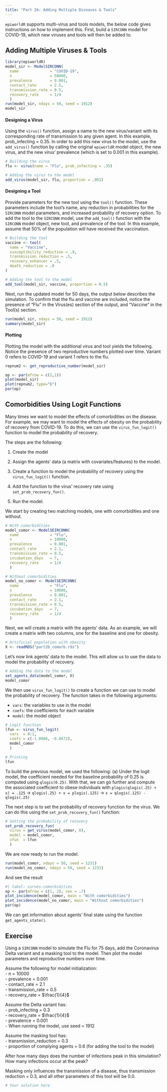 ```yaml
---
title: "Part 2b: Adding Multiple Diseases & Tools"
---
```


`epiworldR` supports multi-virus and tools models, the below code gives instructions on how to implement this. First, build a `SIRCONN` model for COVID-19, which new viruses and tools will then be added to.

## Adding Multiple Viruses & Tools

```r
library(epiworldR)
model_sir <- ModelSIRCONN(
  name              = "COVID-19",
  n                 = 50000, 
  prevalence        = 0.001, 
  contact_rate      = 2.5,
  transmission_rate = 0.5,
  recovery_rate     = 1/4
  )
run(model_sir, ndays = 50, seed = 1912)
model_sir
```

#### Designing a Virus

Using the `virus()` function, assign a name to the new virus/variant with its corresponding rate of transmission to any given agent. In this example, prob_infecting = 0.35. In order to add this new virus to the model, use the `add_virus()` function by calling the original `epiworldR` model object, the new virus, and the new virus' prevalence (which is set to 0.001 in this example).

```r
# Building the virus
flu <- virus(name = "Flu", prob_infecting = .35)

# Adding the virus to the model
add_virus(model_sir, flu, proportion = .001)
```

#### Designing a Tool

Provide parameters for the new tool using the `tool()` function. These parameters include the tool's name, any reduction in probabilities for the `SIRCONN` model parameters, and increased probability of recovery option. To add the tool to the `SIRCONN` model, use the `add_tool()` function with the `SIRCONN` model object, new tool, and prevalence of the tool. In this example, assume that 50% of the population will have received the vaccination.

```r
# Building the tool
vaccine <- tool(
  name = "Vaccine",
  susceptibility_reduction = .9,
  transmission_reduction = .5,
  recovery_enhancer = .5, 
  death_reduction = .9
)

# Adding the tool to the model
add_tool(model_sir, vaccine, proportion = 0.5)
```

Next, run the updated model for 50 days, the output below describes the simulation. To confirm that the flu and vaccine are included, notice the presence of "Flu" in the Virus(es) section of the output, and "Vaccine" in the Tool(s) section.

```r
run(model_sir, ndays = 50, seed = 1912)
summary(model_sir)
```

#### Plotting

Plotting the model with the additional virus and tool yields the following. Notice the presence of two reproductive numbers plotted over time. Variant 0 refers to COVID-19 and variant 1 refers to the flu.

```r
repnum2 <- get_reproductive_number(model_sir)

op <- par(mfrow = c(2,1))
plot(model_sir)
plot(repnum2, type="b")
par(op)
```

## Comorbidities Using Logit Functions

Many times we want to model the effects of comorbidities on the disease. For example, we may want to model the effects of obesity on the probability of recovery from COVID-19. To do this, we can use the `virus_fun_logit()` function to model the probability of recovery.

The steps are the following:

1.  Create the model

2.  Assign the agents' data (a matrix with covariates/features) to the model.

3.  Create a function to model the probability of recovery using the `virus_fun_logit()` function.

4.  Add the function to the virus' recovery rate using `set_prob_recovery_fun()`.

5.  Run the model.

We start by creating two matching models, one with comorbidities and one without.

```r
# With comorbidities
model_comor <- ModelSEIRCONN(
  name              = "Flu",
  n                 = 10000, 
  prevalence        = 0.001, 
  contact_rate      = 2.1,
  transmission_rate = 0.5,
  incubation_days   = 7,
  recovery_rate     = 1/4
  )

# Without comorbidities
model_no_comor <- ModelSEIRCONN(
  name              = "Flu",
  n                 = 10000, 
  prevalence        = 0.001, 
  contact_rate      = 2.1,
  transmission_rate = 0.5,
  incubation_days   = 7,
  recovery_rate     = 1/4
  )
```

Next, we will create a matrix with the agents' data. As an example, we will create a matrix with two columns, one for the baseline and one for obesity.

```r
# Artificial population with obesity
X <- readRDS("part2b_comorb.rds")
```

Let's now link agents' data to the model. This will allow us to use the data to model the probability of recovery.

```r
# Adding the data to the model
set_agents_data(model_comor, X)
model_comor
```

We then use `virus_fun_logit()` to create a function we can use to model the probability of recovery. The function takes in the following arguments:

-   `vars`: the variables to use in the model
-   `coefs`: the coefficients for each variable
-   `model`: the model object

```r
# Logit function 
lfun <- virus_fun_logit(
  vars  = 0:1,
  coefs = c(-1.0986, -0.8472), 
  model_comor
  )

# Printing
lfun
```

::: callout-note
To build the previous model, we used the following: (a) Under the logit model, the coefficient needed for the baseline probability of 0.25 is computed using `qlogis(0.25)`. With that, we can go further and compute the associated coefficient to obese individuals with `plogis(qlogis(.25) + x) = .125` -\> `qlogis(.25) + x = plogis(.125)` -\> `x = qlogis(.125) - qlogis(.25)`
:::

The next step is to set the probability of recovery function for the virus. We can do this using the `set_prob_recovery_fun()` function:

```r
# Setting the probability of recovery
set_prob_recovery_fun(
  virus = get_virus(model_comor, 0), 
  model = model_comor,
  vfun  = lfun
  )
```

We are now ready to run the model.

```r
run(model_comor, ndays = 50, seed = 1231)
run(model_no_comor, ndays = 50, seed = 1231)
```

And see the result

```r
#| label: curves-comorbidities
op <- par(mfrow = c(1, 2), cex = .7)
plot_incidence(model_comor, main = "With comorbidities")
plot_incidence(model_no_comor, main = "Without comorbidities")
par(op)
```

::: callout-tip
We can get information about agents' final state using the function `get_agents_state()`.
:::

## Exercise

Using a `SIRCONN` model to simulate the Flu for 75 days, add the Coronavirus Delta variant and a masking tool to the model. Then plot the model parameters and reproductive numbers over time.

Assume the following for model initialization:\
- n = 10000\
- prevalence = 0.001\
- contact_rate = 2.1\
- transmission_rate = 0.5\
- recovery_rate = $\frac{1}{4}$

Assume the Delta variant has:\
- prob_infecting = 0.3\
- recovery_rate = $\frac{1}{4}$\
- prevalence = 0.001\
- When running the model, use seed = 1912

Assume the masking tool has:\
- transmission_reduction = 0.3\
- proportion of complying agents = 0.6 (for adding the tool to the model)

After how many days does the number of infections peak in this simulation? How many infections occur at the peak?

::: {.callout-tip collapse="true"}
Masking only influences the transmission of a disease, thus transmission reduction = 0.3, and all other parameters of this tool will be 0.0.
:::

```r
# Your solution here

```